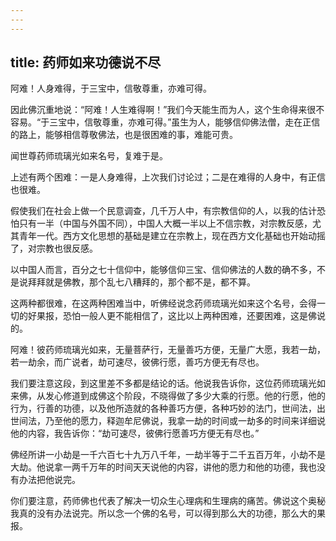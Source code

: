 ```yaml
---
---
---
```

title: 药师如来功德说不尽
---





阿难！人身难得，于三宝中，信敬尊重，亦难可得。


因此佛沉重地说：“阿难！人生难得啊！”我们今天能生而为人，这个生命得来很不容易。“于三宝中，信敬尊重，亦难可得。”虽生为人，能够信仰佛法僧，走在正信的路上，能够相信尊敬佛法，也是很困难的事，难能可贵。


闻世尊药师琉璃光如来名号，复难于是。


上述有两个困难：一是人身难得，上次我们讨论过；二是在难得的人身中，有正信也很难。

假使我们在社会上做一个民意调查，几千万人中，有宗教信仰的人，以我的估计恐怕只有一半（中国与外国不同），中国人大概一半以上不信宗教，对宗教反感，尤其青年一代。西方文化思想的基础是建立在宗教上，现在西方文化基础也开始动摇了，对宗教也很反感。

以中国人而言，百分之七十信仰中，能够信仰三宝、信仰佛法的人数的确不多，不是说拜拜就是佛教，那个乱七八糟拜的，那个都不是，都不算。

这两种都很难，在这两种困难当中，听佛经说念药师琉璃光如来这个名号，会得一切的好果报，恐怕一般人更不能相信了，这比以上两种困难，还要困难，这是佛说的。


阿难！彼药师琉璃光如来，无量菩萨行，无量善巧方便，无量广大愿，我若一劫，若一劫余，而广说者，劫可速尽，彼佛行愿，善巧方便无有尽也。


我们要注意这段，到这里差不多都是结论的话。他说我告诉你，这位药师琉璃光如来佛，从发心修道到成佛这个阶段，不晓得做了多少大乘的行愿。他的行愿，他的行为，行善的功德，以及他所造就的各种善巧方便，各种巧妙的法门，世间法，出世间法，乃至他的愿力，释迦牟尼佛说，我拿一劫的时间或一劫多的时间来详细说他的内容，我告诉你：“劫可速尽，彼佛行愿善巧方便无有尽也。”

佛经所讲一小劫是一千六百七十九万八千年，一劫半等于二千五百万年，小劫不是大劫。他说拿一两千万年的时间天天说他的内容，讲他的愿力和他的功德，我也没有办法把他说完。

你们要注意，药师佛也代表了解决一切众生心理病和生理病的痛苦。佛说这个奥秘我真的没有办法说完。所以念一个佛的名号，可以得到那么大的功德，那么大的果报。